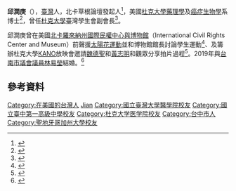 '''邱澗庚'''（{{bd|1989年|1月21日}}），[[臺灣|臺灣]]人，北卡草根論壇發起人<ref>{{cite news|title=北卡草根論壇 討論土地正義|url=http://www.worldjournal.com/995902/article-%E5%8C%97%E5%8D%A1%E8%8D%89%E6%A0%B9%E8%AB%96%E5%A3%87-%E8%A8%8E%E8%AB%96%E5%9C%9F%E5%9C%B0%E6%AD%A3%E7%BE%A9/?npg=2|newspaper=世界新聞網|author=王明心|date=2015-01-21|access-date=2015-08-01}}{{dead link|date=2018年4月 |bot=InternetArchiveBot |fix-attempted=yes }}</ref>，美國[[杜克大學|杜克大學]][[藥理學|藥理學]]及[[癌症生物學|癌症生物學]]系博士<ref>{{cite web|url=http://upg.duke.edu/studentlife/index.html|title=Student Directory|publisher=Program in Genetics and Genomics|access-date=2014-08-01|deadurl=yes|archiveurl=https://web.archive.org/web/20141106193439/http://upg.duke.edu/studentlife/index.html|archivedate=2014-11-06}}</ref>，曾任[[杜克大學|杜克大學]]臺灣學生會副會長<ref name=ocac>{{cite news|url=http://www.ocac.gov.tw/OCAC/Mobile/Detail.aspx?pid=15031&nodeid=347|title=北卡杜克大學臺灣同學會畢業生送別晚會|date=2014-06-30|publisher=中華民國僑務委員會|access-date=2015-08-01|archive-date=2015-09-24|archive-url=https://web.archive.org/web/20150924054614/http://www.ocac.gov.tw/OCAC/Mobile/Detail.aspx?pid=15031&nodeid=347|dead-url=no}}</ref>。

邱澗庚曾在美國[[北卡羅來納州|北卡羅來納州]][[國際民權中心與博物館|國際民權中心與博物館]]（International Civil Rights Center and Museum）前聲援[[太陽花運動|太陽花運動]]並和博物館館長討論學生運動<ref>{{cite news|title=【全球聲援】美民權運動起源地　「要把我們的國家拿回來」|date=2014-03-30|access-date=2015-08-01|url=http://www.appledaily.com.tw/realtimenews/article/new/20140330/370007/|newspaper=蘋果即時|archive-date=2014-04-03|archive-url=https://web.archive.org/web/20140403222822/http://www.appledaily.com.tw/realtimenews/article/new/20140330/370007/|dead-url=no}}</ref>、及籌辦杜克大學[[KANO|KANO]]放映會邀請[[魏德聖|魏德聖]]和[[黃志明|黃志明]]和觀眾分享拍片過程<ref>{{cite news|title=杜克大學KANO放映會 互動熱烈|url=http://www.worldjournal.com/2123052/article-%E6%9D%9C%E5%85%8B%E5%A4%A7%E5%AD%B8kano%E6%94%BE%E6%98%A0%E6%9C%83-%E4%BA%92%E5%8B%95%E7%86%B1%E7%83%88/?ref=%E4%BA%9E%E7%89%B9%E8%98%AD%E5%A4%A7%2F%E4%BD%9B%E5%B7%9E&npg=2|newspaper=世界新聞網|author=王明心|date=2015-02-13|access-date=2015-08-01|deadurl=yes|archiveurl=https://web.archive.org/web/20150305212321/http://www.worldjournal.com/2123052/article-%E6%9D%9C%E5%85%8B%E5%A4%A7%E5%AD%B8kano%E6%94%BE%E6%98%A0%E6%9C%83-%E4%BA%92%E5%8B%95%E7%86%B1%E7%83%88/?ref=%E4%BA%9E%E7%89%B9%E8%98%AD%E5%A4%A7%2F%E4%BD%9B%E5%B7%9E|archivedate=2015-03-05}}</ref>。2019年與[[台南市議會|台南市議會]][[議員|議員]][[林易瑩|林易瑩]]結婚。<ref>{{cite news|author=姚正玉|title=議會女兒林易瑩大喜 同仁獻祝福|publisher=中華日報|url=https://www.cdns.com.tw/articles/62452|date=2019-11-24|accessdate=2020-01-03|archive-date=2019-12-13|archive-url=https://web.archive.org/web/20191213213157/https://www.cdns.com.tw/articles/62452|dead-url=no}}</ref>

==參考資料==
{{reflist}}

{{DEFAULTSORT:Qiu}}
[[Category:在美國的台灣人|Category:在美國的台灣人]]
[[Category:邱姓|Jian]]
[[Category:國立臺灣大學醫學院校友|Category:國立臺灣大學醫學院校友]]
[[Category:國立臺中第一高級中學校友|Category:國立臺中第一高級中學校友]]
[[Category:杜克大学医学院校友|Category:杜克大学医学院校友]]
[[Category:台中市人|Category:台中市人]]
[[Category:聖地牙哥加州大學校友|Category:聖地牙哥加州大學校友]]
{{taiwan-bio-stub}}